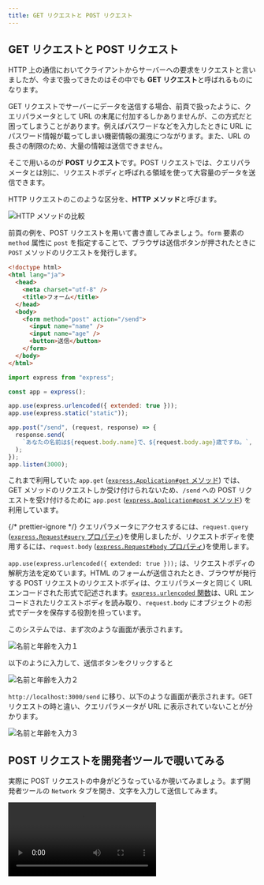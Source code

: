 ```yaml
---
title: GET リクエストと POST リクエスト
---
```



## GET リクエストと POST リクエスト

HTTP 上の通信において<Term>クライアント</Term>から<Term>サーバー</Term>への要求を<Term>リクエスト</Term>と言いましたが、今まで扱ってきたのはその中でも **GET リクエスト**と呼ばれるものになります。

GET リクエストで<Term>サーバー</Term>にデータを送信する場合、前頁で扱ったように、<Term>クエリパラメータ</Term>として URL の末尾に付加するしかありませんが、この方式だと困ってしまうことがあります。例えばパスワードなどを入力したときに URL にパスワード情報が載ってしまい機密情報の漏洩につながります。また、URL の長さの制限のため、大量の情報は送信できません。

そこで用いるのが **POST リクエスト**です。POST リクエストでは、<Term>クエリパラメータ</Term>とは別に、<Term>リクエストボディ</Term>と呼ばれる領域を使って大容量のデータを送信できます。

HTTP リクエストのこのような区分を、<Term>**HTTP メソッド**</Term>と呼びます。

![HTTP メソッドの比較](./method-comparison.png)

前頁の例を、POST リクエストを用いて書き直してみましょう。`form` 要素の `method` 属性に `post` を指定することで、ブラウザは送信ボタンが押されたときに `POST` メソッドの<Term>リクエスト</Term>を発行します。

```html title="static/index.html"
<!doctype html>
<html lang="ja">
  <head>
    <meta charset="utf-8" />
    <title>フォーム</title>
  </head>
  <body>
    <form method="post" action="/send">
      <input name="name" />
      <input name="age" />
      <button>送信</button>
    </form>
  </body>
</html>
```

```javascript title="main.mjs"
import express from "express";

const app = express();

app.use(express.urlencoded({ extended: true }));
app.use(express.static("static"));

app.post("/send", (request, response) => {
  response.send(
    `あなたの名前は${request.body.name}で、${request.body.age}歳ですね。`,
  );
});
app.listen(3000);
```

<ViewSource url={import.meta.url} path="_samples/post-request" />

これまで利用していた `app.get` ([`express.Application#get` メソッド](https://expressjs.com/ja/api.html#app.get.method)) では、GET メソッドの<Term>リクエスト</Term>しか受け付けられないため、`/send` への POST リクエストを受け付けるために `app.post` ([`express.Application#post` メソッド](https://expressjs.com/ja/api.html#app.post.method)) を利用しています。

{/* prettier-ignore */}
<Term>クエリパラメータ</Term>にアクセスするには、`request.query` (<a href="https://expressjs.com/ja/api.html#req.query">`express.Request#query` プロパティ</a>)を使用しましたが、<Term>リクエストボディ</Term>を使用するには、`request.body` (<a href="https://expressjs.com/ja/api.html#req.body">`express.Request#body` プロパティ</a>)を使用します。

`app.use(express.urlencoded({ extended: true }));` は、<Term>リクエストボディ</Term>の解釈方法を定めています。HTML のフォームが送信されたとき、ブラウザが発行する POST リクエストの<Term>リクエストボディ</Term>は、<Term>クエリパラメータ</Term>と同じく URL エンコードされた形式で記述されます。[`express.urlencoded` 関数](https://expressjs.com/ja/api.html#express.urlencoded)は、URL エンコードされた<Term>リクエストボディ</Term>を読み取り、`request.body` にオブジェクトの形式でデータを保存する役割を担っています。

このシステムでは、まず次のような画面が表示されます。

![名前と年齢を入力１](postRequest1.png)

以下のように入力して、送信ボタンをクリックすると

![名前と年齢を入力２](postRequest2.png)

`http://localhost:3000/send` に移り、以下のような画面が表示されます。GET リクエストの時と違い、<Term>クエリパラメータ</Term>が URL に表示されていないことが分かります。

![名前と年齢を入力３](postRequest3.png)

## POST リクエストを開発者ツールで覗いてみる

実際に POST リクエストの中身がどうなっているか覗いてみましょう。まず開発者ツールの `Network` タブを開き、文字を入力して送信してみます。

<video src={postInDevelopment1} controls />

そして `name` 欄の `send` をクリックし、 `Headers` を選択すると `general` 欄の `Requested method` が `POST` になっています。また、 `Headers` の横にある `Payload` を選択し `Form data` を見ると、 `name` と `age` の情報が載っています。

<video src={postInDevelopment2} controls />

ここからさらに、`Form data` の横の `view source` や `view URL-encoded` も見てみましょう。すると URL エンコードされた<Term>リクエストボディ</Term>の中身を見ることができます。

<video src={postInDevelopment3} controls />

以上のようにして、POST リクエストの中身を覗くことができます。

![GETリクエストとPOSTリクエスト](requestAndResponse.png)

## 演習

古き良き掲示板システムを作ってみましょう。次のようなページを作成してください。

- `GET /`: 現在の投稿されているすべての記事を表示します。`/send` へ POST するためのフォームも同時に表示します。
- `POST /send`: リクエストボディに含まれている記事の内容を記録します。

:::tip[ヒント]

- イベントハンドラの外側に現在投稿されたデータを記録するための配列を用意しましょう。
- `GET /` では 配列の中身を一覧表示しましょう。フォームも忘れずに表示しましょう。
- `POST /send` に新しい投稿が来たら `Array#push` メソッドで配列に要素を追加しましょう。

:::

:::tip[豆知識: リダイレクト]

サーバー側からブラウザに対してページ遷移を指示するためには、ブラウザからのリクエストに対して、特殊なレスポンスを返します。
Express を用いてこのようなレスポンスを生成するためには、[`express.Response#send` メソッド](https://expressjs.com/ja/api.html#res.send) の代わりに、[`express.Response#redirect` メソッド](https://expressjs.com/ja/api.html#res.redirect) を用います。

```javascript
app.post("/send", (request, response) => {
  // 省略
  response.redirect("/");
});
```

:::

### 解答例

解答例は以下を参照してください。

<ViewSource url={import.meta.url} path="_samples/forum" />

